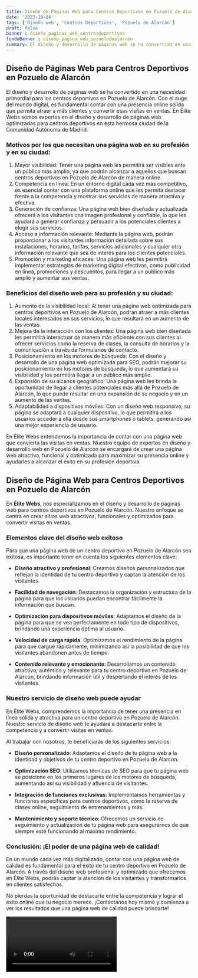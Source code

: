 ```yaml
---
title: Diseño de Páginas Web para Centros Deportivos en Pozuelo de Alarcón
date: '2023-10-04'
tags: ['Diseño web', 'Centros Deportivos', 'Pozuelo de Alarcón']
draft: false
banner : diseño_paginas_web_centrosdeportivos
fondoBanner : diseño_pagina_web_pozuelodealarcón
summary: El diseño y desarrollo de páginas web se ha convertido en una necesidad primordial para los centros deportivos en Pozuelo de Alarcón. Con el auge del mundo digital, es fundamental contar con una presencia online sólida que permita atraer a más clientes y convertir esas visitas en ventas. En Élite Webs somos expertos en el diseño y desarrollo de páginas web optimizadas para centros deportivos en esta hermosa ciudad de la Comunidad Autónoma de Madrid.
---
```


## Diseño de Páginas Web para Centros Deportivos en Pozuelo de Alarcón

El diseño y desarrollo de páginas web se ha convertido en una necesidad primordial para los centros deportivos en Pozuelo de Alarcón. Con el auge del mundo digital, es fundamental contar con una presencia online sólida que permita atraer a más clientes y convertir esas visitas en ventas. En Élite Webs somos expertos en el diseño y desarrollo de páginas web optimizadas para centros deportivos en esta hermosa ciudad de la Comunidad Autónoma de Madrid.

### Motivos por los que necesitan una página web en su profesión y en su ciudad:

1. Mayor visibilidad: Tener una página web les permitirá ser visibles ante un público más amplio, ya que podrán alcanzar a aquellos que buscan centros deportivos en Pozuelo de Alarcón de manera online.
2. Competencia en línea: En un entorno digital cada vez más competitivo, es esencial contar con una plataforma online que les permita destacar frente a la competencia y mostrar sus servicios de manera atractiva y efectiva.
3. Generación de confianza: Una página web bien diseñada y actualizada ofrecerá a los visitantes una imagen profesional y confiable, lo que les ayudará a generar confianza y persuadir a los potenciales clientes a elegir sus servicios.
4. Acceso a información relevante: Mediante la página web, podrán proporcionar a los visitantes información detallada sobre sus instalaciones, horarios, tarifas, servicios adicionales y cualquier otra información relevante que sea de interés para los clientes potenciales.
5. Promoción y marketing eficaces: Una página web les permitirá implementar estrategias de marketing digital efectivas, como publicidad en línea, promociones y descuentos, para llegar a un público más amplio y aumentar sus ventas.

### Beneficios del diseño web para su profesión y su ciudad:

1. Aumento de la visibilidad local: Al tener una página web optimizada para centros deportivos en Pozuelo de Alarcón, podrán atraer a más clientes locales interesados en sus servicios, lo que resultará en un aumento de las ventas.
2. Mejora de la interacción con los clientes: Una página web bien diseñada les permitirá interactuar de manera más eficiente con sus clientes al ofrecer servicios como la reserva de clases, la consulta de horarios y la comunicación a través de formularios de contacto.
3. Posicionamiento en los motores de búsqueda: Con el diseño y desarrollo de una página web optimizada para SEO, podrán mejorar su posicionamiento en los motores de búsqueda, lo que aumentará su visibilidad y les permitirá llegar a un público más amplio.
4. Expansión de su alcance geográfico: Una página web les brinda la oportunidad de llegar a clientes potenciales más allá de Pozuelo de Alarcón, lo que puede resultar en una expansión de su negocio y en un aumento de las ventas.
5. Adaptabilidad a dispositivos móviles: Con un diseño web responsivo, su página se adaptará a cualquier dispositivo, lo que permitirá a los usuarios acceder a ella desde sus smartphones o tablets, generando así una mejor experiencia de usuario.

En Élite Webs entendemos la importancia de contar con una página web que convierta las visitas en ventas. Nuestro equipo de expertos en diseño y desarrollo web en Pozuelo de Alarcón se encargará de crear una página web atractiva, funcional y optimizada para maximizar su presencia online y ayudarles a alcanzar el éxito en su profesión deportiva.

<GifSeo />

<Cta />

## Diseño de Página Web para Centros Deportivos en Pozuelo de Alarcón

En **Élite Webs**, nos especializamos en el diseño y desarrollo de páginas web para centros deportivos en Pozuelo de Alarcón. Nuestro enfoque se centra en crear sitios web atractivos, funcionales y optimizados para convertir visitas en ventas. 

### Elementos clave del diseño web exitoso

Para que una página web de un centro deportivo en Pozuelo de Alarcón sea exitosa, es importante tener en cuenta los siguientes elementos clave:

- **Diseño atractivo y profesional**: Creamos diseños personalizados que reflejan la identidad de tu centro deportivo y captan la atención de los visitantes.

- **Facilidad de navegación**: Destacamos la organización y estructura de la página para que los usuarios puedan encontrar fácilmente la información que buscan.

- **Optimización para dispositivos móviles**: Adaptamos el diseño de la página para que se vea perfectamente en todo tipo de dispositivos, brindando una experiencia óptima al usuario.

- **Velocidad de carga rápida**: Optimizamos el rendimiento de la página para que cargue rápidamente, minimizando así la posibilidad de que los visitantes abandonen antes de tiempo.

- **Contenido relevante y emocionante**: Desarrollamos un contenido atractivo, auténtico y relevante para tu centro deportivo en Pozuelo de Alarcón, brindando información útil y despertando el interés de los visitantes.

### Nuestro servicio de diseño web puede ayudar

En Élite Webs, comprendemos la importancia de tener una presencia en línea sólida y atractiva para un centro deportivo en Pozuelo de Alarcón. Nuestro servicio de diseño web te ayudará a destacarte entre la competencia y a convertir visitas en ventas.

Al trabajar con nosotros, te beneficiarás de los siguientes servicios:

- **Diseño personalizado**: Adaptamos el diseño de tu página web a la identidad y objetivos de tu centro deportivo en Pozuelo de Alarcón.

- **Optimización SEO**: Utilizamos técnicas de SEO para que tu página web se posicione en los primeros lugares de los motores de búsqueda, aumentando así su visibilidad y afluencia de visitantes.

- **Integración de funciones exclusivas**: Implementamos herramientas y funciones específicas para centros deportivos, como la reserva de clases online, seguimiento de entrenamientos y más.

- **Mantenimiento y soporte técnico**: Ofrecemos un servicio de seguimiento y actualización de tu página web para asegurarnos de que siempre esté funcionando al máximo rendimiento.

### Conclusión: ¡El poder de una página web de calidad!

En un mundo cada vez más digitalizado, contar con una página web de calidad es fundamental para el éxito de tu centro deportivo en Pozuelo de Alarcón. A través del diseño web profesional y optimizado que ofrecemos en Élite Webs, podrás captar la atención de los visitantes y transformarlos en clientes satisfechos.

No pierdas la oportunidad de destacarte entre la competencia y lograr el éxito online que tu negocio merece. ¡Contáctanos hoy mismo y comienza a ver los resultados que una página web de calidad puede brindarte!

<Video />

<CtaBot job='Centros Deportivos' city='Pozuelo de Alarcón'/>

<Gmaps query='Pozuelo de Alarcón+españa+maps' />